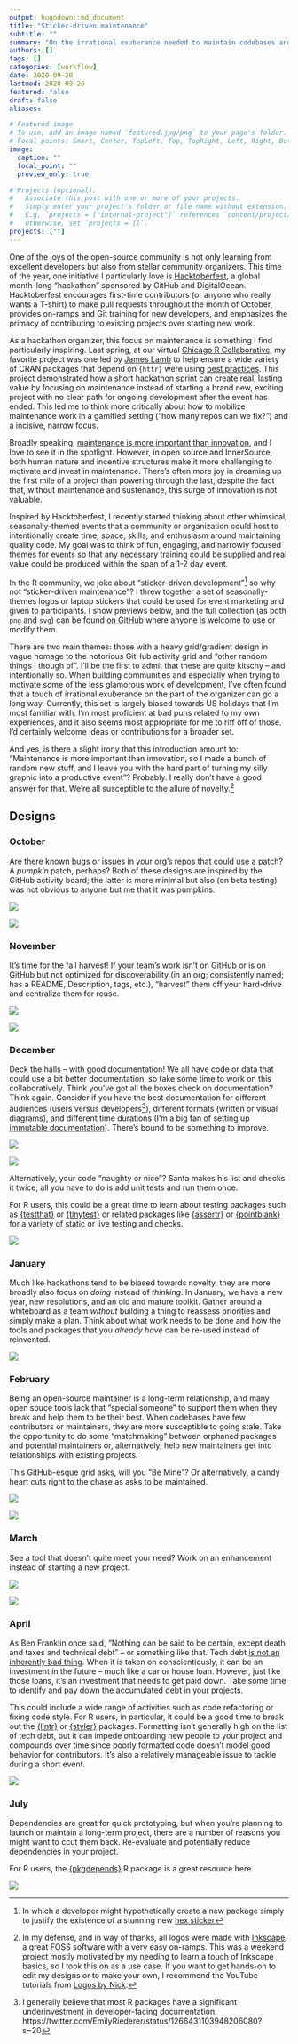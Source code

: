 ```yaml
---
output: hugodown::md_document
title: "Sticker-driven maintenance"
subtitle: ""
summary: "On the irrational exuberance needed to maintain codebases and communities"
authors: []
tags: []
categories: [workflow]
date: 2020-09-20
lastmod: 2020-09-20
featured: false
draft: false
aliases:

# Featured image
# To use, add an image named `featured.jpg/png` to your page's folder.
# Focal points: Smart, Center, TopLeft, Top, TopRight, Left, Right, BottomLeft, Bottom, BottomRight.
image:
  caption: ""
  focal_point: ""
  preview_only: true

# Projects (optional).
#   Associate this post with one or more of your projects.
#   Simply enter your project's folder or file name without extension.
#   E.g. `projects = ["internal-project"]` references `content/project/deep-learning/index.md`.
#   Otherwise, set `projects = []`.
projects: [""]
---
```


One of the joys of the open-source community is not only learning from excellent developers but also from stellar community organizers. This time of the year, one initiative I particularly love is [Hacktoberfest](https://hacktoberfest.digitalocean.com/), a global month-long "hackathon" sponsored by GitHub and DigitalOcean. Hacktoberfest encourages first-time contributors (or anyone who really wants a T-shirt) to make pull requests throughout the month of October, provides on-ramps and Git training for new developers, and emphasizes the primacy of contributing to existing projects over starting new work.

As a hackathon organizer, this focus on maintenance is something I find particularly inspiring. Last spring, at our virtual [Chicago R Collaborative](https://chircollab.github.io/), my favorite project was one led by [James Lamb](https://twitter.com/_jameslamb) to help ensure a wide variety of CRAN packages that depend on `{httr}` were using [best practices](https://github.com/chircollab/chircollab20/issues/1). This project demonstrated how a short hackathon sprint can create real, lasting value by focusing on maintenance instead of starting a brand new, exciting project with no clear path for ongoing development after the event has ended. This led me to think more critically about how to mobilize maintenance work in a gamified setting ("how many repos can we fix?") and a incisive, narrow focus. 

Broadly speaking, [maintenance is more important than innovation](https://aeon.co/essays/innovation-is-overvalued-maintenance-often-matters-more), and I love to see it in the spotlight. However, in open source and InnerSource, both human nature and incentive structures make it more challenging to motivate and invest in maintenance. There's often more joy in dreaming up the first mile of a project than powering through the last, despite the fact that, without maintenance and sustenance, this surge of innovation is not valuable. 

Inspired by Hacktoberfest, I recently started thinking about other whimsical, seasonally-themed events that a community or organization could host to intentionally create time, space, skills, and enthusiasm around maintaining quality code. My goal was to think of fun, engaging, and narrowly focused themes for events so that any necessary training could be supplied and real value could be produced within the span of a 1-2 day event.

In the R community, we joke about "sticker-driven development"^[In which a developer might hypothetically create a new package simply to justify the existence of a stunning new [hex sticker](http://hexb.in/)] so why not "sticker-driven maintenance"? I threw together a set of seasonally-themes logos or laptop stickers that could be used for event marketing and given to participants. I show previews below, and the full collection (as both `png` and `svg`) can be found [on GitHub](https://github.com/emilyriederer/sticker-driven-maintenance) where anyone is welcome to use or modify them. 

There are two main themes: those with a heavy grid/gradient design in vague homage to the notorious GitHub activity grid and "other random things I though of". I'll be the first to admit that these are quite kitschy -- and intentionally so. When building communities and especially when trying to motivate some of the less glamorous work of development, I've often found that a touch of irrational exuberance on the part of the organizer can go a long way. Currently, this set is largely biased towards US holidays that I'm most familiar with. I'm most proficient at bad puns related to my own experiences, and it also seems most appropriate for me to riff off of those. I'd certainly welcome ideas or contributions for a broader set.

And yes, is there a slight irony that this introduction amount to: "Maintenance is more important than innovation, so I made a bunch of random new stuff, and I leave you with the hard part of turning my silly graphic into a productive event"? Probably. I really don't have a good answer for that. We're all susceptible to the allure of novelty.^[In my defense, and in way of thanks, all logos were made with [Inkscape](inkscape.org), a great FOSS software with a very easy on-ramps. This was a weekend project mostly motivated by my needing to learn a touch of Inkscape basics, so I took this on as a use case. If you want to get hands-on to edit my designs or to make your own, I recommend the YouTube tutorials from [Logos by Nick](https://logosbynick.com/).]

## Designs

### October

Are there known bugs or issues in your org's repos that could use a patch? A *pumpkin* patch, perhaps? Both of these designs are inspired by the GitHub activity board; the latter is more minimal but also (on beta testing) was not obvious to anyone but me that it was pumpkins.

![](images/patch-grid.png)

![](images/patch-grid-minimal.png)

### November

It's time for the fall harvest! If your team's work isn't on GitHub or is on GitHub but not optimized for discoverability (in an org; consistently named; has a README, Description, tags, etc.), "harvest" them off your hard-drive and centralize them for reuse.

![](images/harvest-grid.png)

![](images/harvest-badge.png)

### December

Deck the halls -- with good documentation! We all have code or data that could use a bit better documentation, so take some time to work on this collaboratively. Think you've got all the boxes check on documentation? Think again. Consider if you have the best documentation for different audiences (users versus developers^[I generally believe that most R packages have a significant underinvestment in developer-facing documentation: https://twitter.com/EmilyRiederer/status/1266431103948206080?s=20]), different formats (written or visual diagrams), and different time durations (I'm a big fan of setting up [immutable documentation](https://codeascraft.com/2018/10/10/etsys-experiment-with-immutable-documentation/)). There's bound to be something to improve.

![](images/holiday-lights-grid.png)

![](images/ornaments-grid.png)

Alternatively, your code "naughty or nice"? Santa makes his list and checks it twice; all you have to do is add unit tests and run them once. 

For R users, this could be a great time to learn about testing packages such as [{testthat}](https://testthat.r-lib.org/) or [{tinytest}](https://cran.r-project.org/web/packages/tinytest/index.html) or related packages like [{assertr}](https://cran.r-project.org/web/packages/assertr/index.html) or [{pointblank}](https://rich-iannone.github.io/pointblank/index.html) for a variety of static or live testing and checks.

![](images/naughty-nice-badge.png)


### January

Much like hackathons tend to be biased towards novelty, they are more broadly also focus on *doing* instead of *thinking*. In January, we have a new year, new resolutions, and an old and mature toolkit. Gather around a whiteboard as a team *without* building a thing to reassess priorities and simply make a plan. Think about what work needs to be done and how the tools and packages that you *already have* can be re-used instead of reinvented.

![](images/plan-grid.png)

### February 

Being an open-source maintainer is a long-term relationship, and many open souce tools lack that "special someone" to support them when they break and help them to be their best. When codebases have few contributors or maintainers, they are more susceptible to going stale. Take the opportunity to do some "matchmaking" between orphaned packages and potential maintainers or, alternatively, help new maintainers get into relationships with existing projects.

This GitHub-esque grid asks, will you "Be Mine"? Or alternatively, a candy heart cuts right to the chase as asks to be maintained.

![](images/hearts-grid.png)

![](images/heart-badge.png)

### March

See a tool that doesn't quite meet your need? Work on an enhancement instead of starting a new project.

![](images/eggs-badge.png)

![](images/eggs-grid.png)

### April

As Ben Franklin once said, "Nothing can be said to be certain, except death and taxes and technical debt" -- or something like that. Tech debt [is not an inherently bad thing](https://changelog.com/podcast/379). When it is taken on conscientiously, it can be an investment in the future -- much like a car or house loan. However, just like those loans, it's an investment that needs to get paid down. Take some time to identify and pay down the accumulated debt in your projects.

This could include a wide range of activities such as code refactoring or fixing code style. For R users, in particular, it could be a good time to break out the [{lintr}](https://github.com/jimhester/lintr) or [{styler}](https://styler.r-lib.org/) packages. Formatting isn't generally high on the list of tech debt, but it can impede onboarding new people to your project and compounds over time since poorly formatted code doesn't model good behavior for contributors. It's also a relatively manageable issue to tackle during a short event.

![](images/tax-grid.png)

### July

Dependencies are great for quick prototyping, but when you're planning to launch or maintain a long-term project, there are a number of reasons you might want to ccut them back. Re-evaluate and potentially reduce dependencies in your project. 

For R users, the [{pkgdepends}](https://github.com/r-lib/pkgdepends) R package is a great resource here. 

![](images/dependencies-badge.png)
